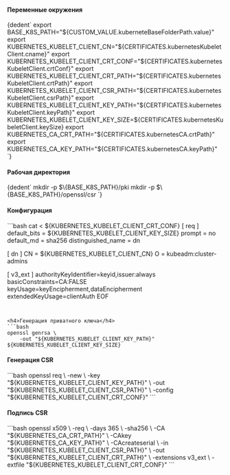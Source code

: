

<h4>Переменные окружения</h4>
<CodeBlock language="bash">
    {dedent`
        export BASE_K8S_PATH="${CUSTOM_VALUE.kuberneteBaseFolderPath.value}"
        export KUBERNETES_KUBELET_CLIENT_CN="${CERTIFICATES.kubernetesKubeletClient.cname}"
        export KUBERNETES_KUBELET_CLIENT_CRT_CONF="${CERTIFICATES.kubernetesKubeletClient.crtConf}"
        export KUBERNETES_KUBELET_CLIENT_CRT_PATH="${CERTIFICATES.kubernetesKubeletClient.crtPath}"
        export KUBERNETES_KUBELET_CLIENT_CSR_PATH="${CERTIFICATES.kubernetesKubeletClient.csrPath}"
        export KUBERNETES_KUBELET_CLIENT_KEY_PATH="${CERTIFICATES.kubernetesKubeletClient.keyPath}"
        export KUBERNETES_KUBELET_CLIENT_KEY_SIZE=${CERTIFICATES.kubernetesKubeletClient.keySize}
        export KUBERNETES_CA_CRT_PATH="${CERTIFICATES.kubernetesCA.crtPath}"
        export KUBERNETES_CA_KEY_PATH="${CERTIFICATES.kubernetesCA.keyPath}"
    `}
</CodeBlock>

<h4>Рабочая директория</h4>
<CodeBlock language="bash">
    {dedent`
        mkdir -p $\{BASE_K8S_PATH}/pki
        mkdir -p $\{BASE_K8S_PATH}/openssl/csr
    `}
</CodeBlock>

<h4>Конфигурация</h4>
```bash
cat <<EOF > ${KUBERNETES_KUBELET_CLIENT_CRT_CONF}
[ req ]
default_bits        = ${KUBERNETES_KUBELET_CLIENT_KEY_SIZE}
prompt              = no
default_md          = sha256
distinguished_name  = dn

[ dn ]
CN = ${KUBERNETES_KUBELET_CLIENT_CN}
O  = kubeadm:cluster-admins

[ v3_ext ]
authorityKeyIdentifier=keyid,issuer:always
basicConstraints=CA:FALSE
keyUsage=keyEncipherment,dataEncipherment
extendedKeyUsage=clientAuth
EOF
```


<h4>Генерация приватного ключа</h4>
```bash
openssl genrsa \
    -out "${KUBERNETES_KUBELET_CLIENT_KEY_PATH}" ${KUBERNETES_KUBELET_CLIENT_KEY_SIZE}
```

<h4>Генерация CSR</h4>
```bash
openssl req \
    -new \
    -key    "${KUBERNETES_KUBELET_CLIENT_KEY_PATH}" \
    -out    "${KUBERNETES_KUBELET_CLIENT_CSR_PATH}" \
    -config "${KUBERNETES_KUBELET_CLIENT_CRT_CONF}"
```

<h4>Подпись CSR</h4>
```bash
openssl x509 \
    -req \
    -days 365 \
    -sha256 \
    -CA "${KUBERNETES_CA_CRT_PATH}" \
    -CAkey "${KUBERNETES_CA_KEY_PATH}" \
    -CAcreateserial \
    -in "${KUBERNETES_KUBELET_CLIENT_CSR_PATH}" \
    -out "${KUBERNETES_KUBELET_CLIENT_CRT_PATH}" \
    -extensions v3_ext \
    -extfile "${KUBERNETES_KUBELET_CLIENT_CRT_CONF}"
```
